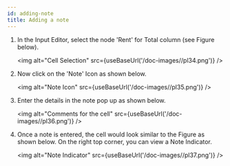 ```yaml
---
id: adding-note
title: Adding a note
---
```


1.  In the Input Editor, select the node 'Rent' for Total column (see
    Figure below).

    <img alt="Cell Selection" src={useBaseUrl('/doc-images//pl34.png')} />

2.  Now click on the 'Note' Icon as shown below.

    <img alt="Note Icon" src={useBaseUrl('/doc-images//pl35.png')} />

3.  Enter the details in the note pop up as shown below.

    <img alt="Comments for the cell" src={useBaseUrl('/doc-images//pl36.png')} />

4.  Once a note is entered, the cell would look similar to the Figure as
    shown below. On the right top corner, you can view a Note Indicator.

    <img alt="Note Indicator" src={useBaseUrl('/doc-images//pl37.png')} />